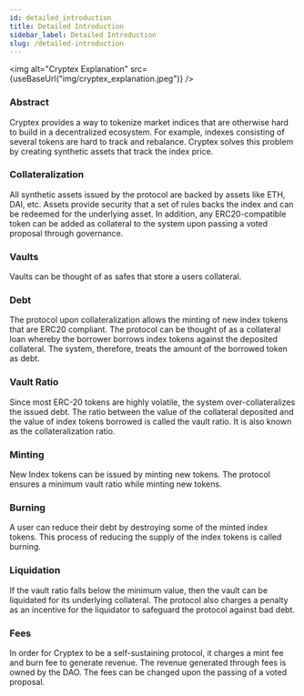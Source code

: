 ```yaml
---
id: detailed_introduction
title: Detailed Introduction
sidebar_label: Detailed Introduction
slug: /detailed-introduction
---
```



<img alt="Cryptex Explanation" src={useBaseUrl("img/cryptex_explanation.jpeg")} />

### Abstract
Cryptex provides a way to tokenize market indices that are otherwise hard to build in a decentralized ecosystem. For example, indexes consisting of several tokens are hard to track and rebalance. 
Cryptex solves this problem by creating synthetic assets that track the index price. 


### Collateralization

All synthetic assets issued by the protocol are backed by assets like ETH, DAI, etc. 
Assets provide security that a set of rules backs the index and can be redeemed for the underlying asset. 
In addition, any ERC20-compatible token can be added as collateral to the system upon passing a voted proposal through governance.

### Vaults

Vaults can be thought of as safes that store a users collateral. 

### Debt

The protocol upon collateralization allows the minting of new index tokens that are ERC20 compliant.
The protocol can be thought of as a collateral loan whereby the borrower borrows index tokens against the deposited collateral. 
The system, therefore, treats the amount of the borrowed token as debt.

### Vault Ratio
Since most ERC-20 tokens are highly volatile, the system over-collateralizes the issued debt.
The ratio between the value of the collateral deposited and the value of index tokens borrowed is called the vault ratio. 
It is also known as the collateralization ratio.

### Minting

New Index tokens can be issued by minting new tokens.
The protocol ensures a minimum vault ratio while minting new tokens.

### Burning

A user can reduce their debt by destroying some of the minted index tokens. 
This process of reducing the supply of the index tokens is called burning.


### Liquidation

If the vault ratio falls below the minimum value, then the vault can be liquidated for its underlying collateral. 
The protocol also charges a penalty as an incentive for the liquidator to safeguard the protocol against bad debt. 


### Fees

In order for Cryptex to be a self-sustaining protocol, it charges a mint fee and burn fee to generate revenue.
The revenue generated through fees is owned by the DAO.
The fees can be changed upon the passing of a voted proposal.